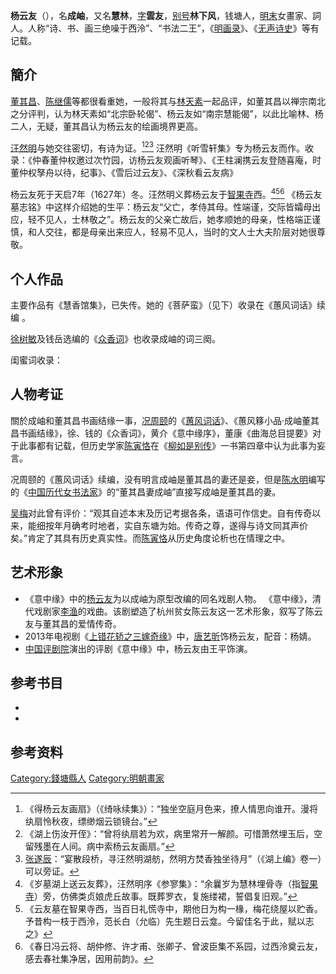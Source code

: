 '''杨云友'''（{{bd|？||1627年||}}），名'''成岫'''，又名'''慧林'''，[[表字|字]]'''雲友'''，[[别号|别号]]'''林下风'''，钱塘人，[[明末|明末]]女畫家、詞人。人称“诗、书、画三绝噪于西泠”、“书法二王”，《[[明画录|明画录]]》、《[[无声诗史|无声诗史]]》等有记载。

==簡介==
[[董其昌|董其昌]]、[[陈继儒|陈继儒]]等都很看重她，一般将其与[[林天素|林天素]]一起品评，如董其昌以禅宗南北之分评判，认为林天素如“北宗卧轮偈”、杨云友如“南宗慧能偈”，以此比喻林、杨二人，无疑，董其昌认为杨云友的绘画境界更高。

[[汪然明|汪然明]]与她交往密切，有诗为证。<ref>
《得杨云友画扇》（《绮咏续集》）：“独坐空庭月色来，撩人情思向谁开。漫将纨扇怜秋夜，缥缈烟云锁镜台。”</ref><ref>
《湖上伤汝开侄》：“曾将纨扇若为欢，病里常开一解颜。可惜萧然埋玉后，空留残墨在人间。病中索杨云友画扇。”</ref><ref>
[[张遂辰|张遂辰]]：“宴散段桥，寻汪然明湖舫，然明方焚香独坐待月”（《湖上编》卷一）可以旁证。</ref>
汪然明《听雪轩集》专为杨云友而作。收录：《仲春董仲权邀过次竹园，访杨云友观画听琴》、《王柱澜携云友登随喜庵，时董仲权孥舟以待，纪事》、《雪后过云友》、《深秋看云友病》

杨云友死于天启7年（1627年）冬。汪然明义葬杨云友于[[智果寺|智果寺]]西。<ref>
《岁墓湖上送云友葬》，汪然明序《参寥集》：“余曩岁为慧林埋骨寺（指[[智果寺|智果寺]]）旁，仿佛类贞娘虎丘故事。既葬罗衣，复施缕裙，誓倡复旧观。”</ref><ref>
《云友墓在智果寺西，当百日礼慌寺中，期他日为构一椽，梅花绕屋以贮香。予昔构一枝于西泠，范长白（允临）先生题日云龛。今留佳名于此，赋以志之》</ref><ref>
《春日冯云将、胡仲修、许才甫、张卿子、曾波臣集不系园，过西泠奠云友，感去春社集净居，因用前韵》。</ref>
《杨云友墓志铭》中这样介绍她的生平：杨云友“父亡，孝侍其母。性端谨，交际皆孀母出应，轻不见人，士林敬之”。杨云友的父亲亡故后，她孝顺她的母亲，性格端正谨慎，和人交往，都是母亲出来应人，轻易不见人，当时的文人士大夫阶层对她很尊敬。

==个人作品==

主要作品有《慧香馆集》，已失传。她的《菩萨蛮》（见下）收录在《蕙风词话》续编 。

[[徐树敏|徐树敏]]及钱岳选编的《[[众香词|众香词]]》{{里}}也收录成岫的词三阕。

闺蜜词收录：

{{quote|
绿杨深处黄鹂坐。苍苔门巷无人过。帘卷接湖光。六桥车马忙。锦塘花历乱。云拥雷峰暗。触绪抚瑶琴。澄怀一寄心。”|成岫|[[菩萨蛮|菩萨蛮]]}}
{{quote|
风送琅玕声簌簌，四月林齐绿。纵目寄湖山，惆怅今春，只是莺声熟。
自嗟锦瑟年华促，日对生绡够。点染似迂痴，幽涧寒藤，疏树黄茅屋。|成岫|[[醉花阴|醉花阴]]·题画}}
 
{{quote|
一春花事多催挫，怪杀连连雨。梅羞杏泣海棠愁，愁绝桃花含怨放楼头。
嗔他鸠妇相呼闹，睍睆莺声巧。听他溜滴滴阑干，滴破阶心只是怯春寒。|成岫|[[虞美人|虞美人]]·春闺雨中}}

== 人物考证 ==
關於成岫和董其昌书画结缘一事，[[况周颐|况周颐]]的《[[蕙风词话|蕙风词话]]》、《蕙风簃小品·成岫董其昌书画结缘》，徐、钱的《众香词》，黄介《意中缘序》，董康《曲海总目提要》对于此事都有记载，但历史学家[[陈寅恪|陈寅恪]]在《[[柳如是别传|柳如是别传]]》一书第四章中认为此事为妄言。

{{cquote|一为董其昌为万历十六年戊子（1588年）举人，十七年己丑（1589年）进士，（见嘉庆修《[[松江府志|松江府志]]》伍肆董其昌传及同书肆伍选举表“明举人，万历十六年戊子科”条。）在此以前玄宰（董其昌）声名尚未甚盛，书画亦何能为人模仿如此之多？

二为汪然明（汪汝谦）造不系园湖舫在天启三年癸亥（1623年），（见春星堂集壹不系园集汪氏自记。）上距万历戊子（1588年）为三十五年，董成二人岂得预先于尚未造成之舟中结缡？谬误殊甚。此殆后人读芥子园《意中缘》剧曲，不解所述玄宰与云友之关系乃笠翁（李渔）游戏之笔，竟信为实有其事，可谓天下之笨伯矣。聊附于此，以博一笑！}}

况周颐的《蕙风词话》续编，没有明言成岫是董其昌的妻还是妾，但是[[陈水明|陈水明]]编写的《[[中国历代女书法家|中国历代女书法家]]》的“董其昌妻成岫”直接写成岫是董其昌的妻。

[[吴梅|吴梅]]对此曾有评价：“观其自述本末及历记考据各条，语语可作信史。自有传奇以来，能细按年月确考时地者，实自东塘为始。传奇之尊，遂得与诗文同其声价矣。”肯定了其具有历史真实性。而[[陈寅恪|陈寅恪]]从历史角度论析也在情理之中。

== 艺术形象 ==

* 《意中缘》中的[[杨云友|杨云友]]为以成岫为原型改编的同名戏剧人物。 《意中缘》，清代戏剧家[[李渔|李渔]]的戏曲。该剧塑造了杭州贫女陈云友这一艺术形象，叙写了陈云友与董其昌的爱情传奇。 
* 2013年电视剧《[[上错花轿之三嫁奇缘|上错花轿之三嫁奇缘]]》中，[[唐艺昕|唐艺昕]]饰杨云友，配音：杨婧。
*[[中国评剧院|中国评剧院]]演出的评剧《意中缘》中，杨云友由王平饰演。

==参考书目==
{{Wikisource author}}
{{wikiquote}}
* {{cite book
  | author = [[陈寅恪|陈寅恪]]
  | title = [[柳如是别传|柳如是别传]]
  | publisher = [[生活·读书·新知三联书店|生活·读书·新知三联书店]]
  | year = 2001
}}
* {{cite book
  | author = [[况周颐|况周颐]]
  | title = [[蕙风词话|蕙风词话]]续编卷二
  | publisher = [[人民文学出版社|人民文学出版社]]
  | edition = 第1版
  | year = 1960
}}
==参考资料==
{{reflist}}
[[Category:錢塘縣人|Category:錢塘縣人]]
[[Category:明朝畫家|Category:明朝畫家]]